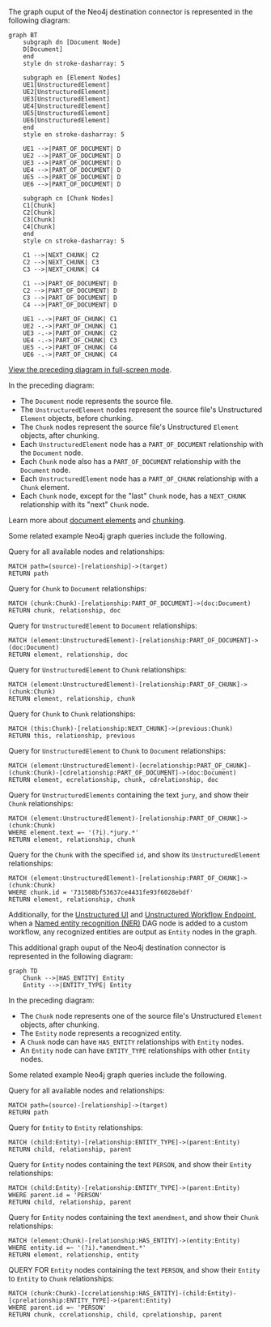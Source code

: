 The graph ouput of the Neo4j destination connector is represented in the following diagram:

```mermaid
graph BT
    subgraph dn [Document Node]
    D[Document]
    end
    style dn stroke-dasharray: 5
    
    subgraph en [Element Nodes]
    UE1[UnstructuredElement]
    UE2[UnstructuredElement]
    UE3[UnstructuredElement]
    UE4[UnstructuredElement]
    UE5[UnstructuredElement]
    UE6[UnstructuredElement]
    end
    style en stroke-dasharray: 5
    
    UE1 -->|PART_OF_DOCUMENT| D
    UE2 -->|PART_OF_DOCUMENT| D
    UE3 -->|PART_OF_DOCUMENT| D
    UE4 -->|PART_OF_DOCUMENT| D
    UE5 -->|PART_OF_DOCUMENT| D
    UE6 -->|PART_OF_DOCUMENT| D

    subgraph cn [Chunk Nodes]
    C1[Chunk]
    C2[Chunk]
    C3[Chunk]
    C4[Chunk]
    end
    style cn stroke-dasharray: 5
    
    C1 -->|NEXT_CHUNK| C2
    C2 -->|NEXT_CHUNK| C3
    C3 -->|NEXT_CHUNK| C4

    C1 -->|PART_OF_DOCUMENT| D
    C2 -->|PART_OF_DOCUMENT| D
    C3 -->|PART_OF_DOCUMENT| D
    C4 -->|PART_OF_DOCUMENT| D

    UE1 -.->|PART_OF_CHUNK| C1
    UE2 -.->|PART_OF_CHUNK| C1
    UE3 -.->|PART_OF_CHUNK| C2
    UE4 -.->|PART_OF_CHUNK| C3
    UE5 -.->|PART_OF_CHUNK| C4
    UE6 -.->|PART_OF_CHUNK| C4
```

[View the preceding diagram in full-screen mode](https://mermaid.live/view#pako:eNqFlN9vgjAQx_-Vps-6REEfeFiyFZYli7hskCyTxXS0ihFaU9oHo_7vq_IjgIzyxN330157d70TjDmh0IFbgQ8JeA4iBvSXq9_CQRhYuTxWGWUS-Br9KQC39pYOyki5VB5Tel2XS8H3dExwnmAh8NEBs4LohKA6hJfSOkJe7hh6k1XI9C4qlkpQUjK1Oh1UrUHVHlRng-p8QO1kgRqzoC8JxuPH8_vTR7BevqzdJQoXnh-cgVvf0wRYJsA2ATMTMP8f6FQz1tVEiWL7Vi3RpHBW5rRtWm3TbpmdnMbGnKIipb73FazRa-i_nXXAKvC9ZFWHuJfs6nrIUCVkKBIy1AjZpgTfGuWhwVRnnDT6ZFC3-vVpo0v6dKvRJH263eiRXh2OYEZFhndEj5nTlY6gTPSriaCjfwndYJXKCEbsolGsJP88shg6-onRERRcbRPobHCaa0sdCJbU3WHdbFmFHDD75jyrIUp2kotFMddu4-3yB3k-fcg).

In the preceding diagram:

- The `Document` node represents the source file.
- The `UnstructuredElement` nodes represent the source file's Unstructured `Element` objects, before chunking.
- The `Chunk` nodes represent the source file's Unstructured `Element` objects, after chunking.
- Each `UnstructuredElement` node has a `PART_OF_DOCUMENT` relationship with the `Document` node.
- Each `Chunk` node also has a `PART_OF_DOCUMENT` relationship with the `Document` node.
- Each `UnstructuredElement` node has a `PART_OF_CHUNK` relationship with a `Chunk` element.
- Each `Chunk` node, except for the "last" `Chunk` node, has a `NEXT_CHUNK` relationship with its "next" `Chunk` node.

Learn more about [document elements](/ui/document-elements) and [chunking](/ui/chunking).

Some related example Neo4j graph queries include the following.

Query for all available nodes and relationships:

```text
MATCH path=(source)-[relationship]->(target)
RETURN path
```

Query for `Chunk` to `Document` relationships:

```text
MATCH (chunk:Chunk)-[relationship:PART_OF_DOCUMENT]->(doc:Document)
RETURN chunk, relationship, doc
```

Query for `UnstructuredElement` to `Document` relationships:

```text
MATCH (element:UnstructuredElement)-[relationship:PART_OF_DOCUMENT]->(doc:Document)
RETURN element, relationship, doc
```

Query for `UnstructuredElement` to `Chunk` relationships:

```text
MATCH (element:UnstructuredElement)-[relationship:PART_OF_CHUNK]->(chunk:Chunk)
RETURN element, relationship, chunk
```

Query for `Chunk` to `Chunk` relationships:

```text
MATCH (this:Chunk)-[relationship:NEXT_CHUNK]->(previous:Chunk)
RETURN this, relationship, previous
```

Query for `UnstructuredElement` to `Chunk` to `Document` relationships:

```text
MATCH (element:UnstructuredElement)-[ecrelationship:PART_OF_CHUNK]-(chunk:Chunk)-[cdrelationship:PART_OF_DOCUMENT]->(doc:Document)
RETURN element, ecrelationship, chunk, cdrelationship, doc
```

Query for `UnstructuredElements` containing the text `jury`, and show their `Chunk` relationships:

```text
MATCH (element:UnstructuredElement)-[relationship:PART_OF_CHUNK]->(chunk:Chunk)
WHERE element.text =~ '(?i).*jury.*'
RETURN element, relationship, chunk
```

Query for the `Chunk` with the specified `id`, and show its `UnstructuredElement` relationships:

```text
MATCH (element:UnstructuredElement)-[relationship:PART_OF_CHUNK]->(chunk:Chunk)
WHERE chunk.id = '731508bf53637ce4431fe93f6028ebdf'
RETURN element, relationship, chunk
```

Additionally, for the [Unstructured UI](/ui/overview) and [Unstructured Workflow Endpoint](/api-reference/workflow/), 
when a [Named entity recognition (NER)](/ui/enriching/ner) DAG node is added to a custom workflow, 
any recognized entities are output as `Entity` nodes in the graph.

This additional graph ouput of the Neo4j destination connector is represented in the following diagram:

```mermaid
graph TD
    Chunk -->|HAS_ENTITY| Entity
    Entity -->|ENTITY_TYPE| Entity
```

In the preceding diagram:

- The `Chunk` node represents one of the source file's Unstructured `Element` objects, after chunking. 
- The `Entity` node represents a recognized entity. 
- A `Chunk` node can have `HAS_ENTITY` relationships with `Entity` nodes.
- An `Entity` node can have `ENTITY_TYPE` relationships with other `Entity` nodes. 

Some related example Neo4j graph queries include the following.

Query for all available nodes and relationships:

```text
MATCH path=(source)-[relationship]->(target)
RETURN path
```

Query for `Entity` to `Entity` relationships:

```text
MATCH (child:Entity)-[relationship:ENTITY_TYPE]->(parent:Entity)
RETURN child, relationship, parent
``` 

Query for `Entity` nodes containing the text `PERSON`, and show their `Entity` relationships:

```text
MATCH (child:Entity)-[relationship:ENTITY_TYPE]->(parent:Entity)
WHERE parent.id = 'PERSON'
RETURN child, relationship, parent
```

Query for `Entity` nodes containing the text `amendment`, and show their `Chunk` relationships:

```text
MATCH (element:Chunk)-[relationship:HAS_ENTITY]->(entity:Entity)
WHERE entity.id =~ '(?i).*amendment.*'
RETURN element, relationship, entity
```

QUERY FOR `Entity` nodes containing the text `PERSON`, and show their `Entity` to `Entity` to `Chunk` relationships:

```text
MATCH (chunk:Chunk)-[ccrelationship:HAS_ENTITY]-(child:Entity)-[cprelationship:ENTITY_TYPE]->(parent:Entity)
WHERE parent.id =~ 'PERSON'
RETURN chunk, ccrelationship, child, cprelationship, parent
```

